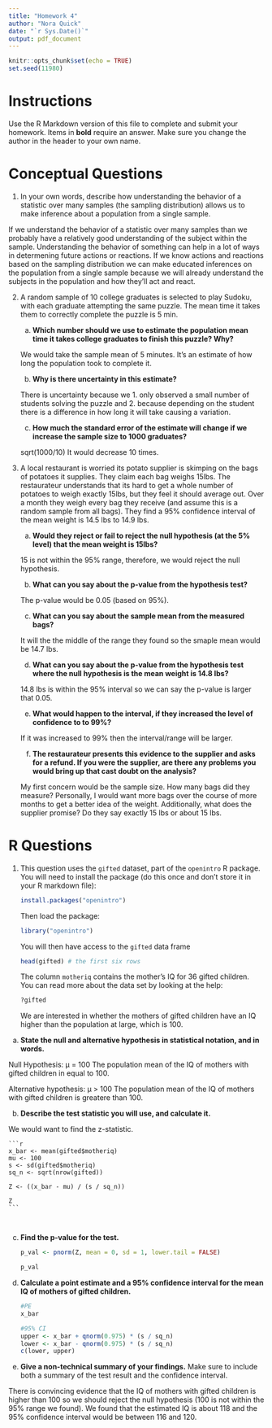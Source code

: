 ```yaml
---
title: "Homework 4"
author: "Nora Quick"
date: "`r Sys.Date()`"
output: pdf_document
---
```


```r
knitr::opts_chunk$set(echo = TRUE)
set.seed(11980)
```
# Instructions

Use the R Markdown version of this file to complete and submit your homework.  Items in **bold** require an answer. Make sure you change the author in the header to your own name. 

# Conceptual Questions

1. In your own words, describe how understanding the behavior of a statistic over many samples (the sampling distribution) allows us to make inference about a population from a single sample.

  If we understand the behavior of a statistic over many samples than we probably have a relatively good understanding of the subject within the sample. Understanding the behavior of something can help in a lot of ways in determening future actions or reactions. If we know actions and reactions based on the sampling distribution we can make educated inferences on the population from a single sample because we will already understand the subjects in the population and how they'll act and react. 

2. A random sample of 10 college graduates is selected to play Sudoku, with each graduate attempting the same puzzle. The mean time it takes them to correctly complete the puzzle is 5 min.

    a) **Which number should we use to estimate the population mean time it takes college graduates to finish this puzzle? Why?**
    
    We would take the sample mean of 5 minutes. It's an estimate of how long the population took to complete it. 
  
    b) **Why is there uncertainty in this estimate?**
    
    There is uncertainty because we 1. only observed a small number of students solving the puzzle and 2. because depending on the student there is a difference in how long it will take causing a variation. 
    
    c) **How much the standard error of the estimate will change if we increase the sample size to 1000 graduates?**
    
    sqrt(1000/10)
    It would decrease 10 times.

3. A local restaurant is worried its potato supplier is skimping on the bags of potatoes it supplies.  They claim each bag weighs 15lbs.  The restaurateur understands that its hard to get a whole number of potatoes to weigh exactly 15lbs, but they feel it should average out.  Over a month they weigh every bag they receive (and assume this is a random sample from all bags).  They find a 95% confidence interval of the mean weight is 14.5 lbs to 14.9 lbs.

    a) **Would they reject or fail to reject the null hypothesis (at the 5% level) that the mean weight is 15lbs?**
    
    15 is not within the 95% range, therefore, we would reject the null hypothesis.
    
    b) **What can you say about the p-value from the hypothesis test?**
    
    The p-value would be 0.05 (based on 95%).
    
    c) **What can you say about the sample mean from the measured bags?**
    
    It will the the middle of the range they found so the smaple mean would be 14.7 lbs.
    
    d) **What can you say about the p-value from the hypothesis test where the null hypothesis is the mean weight is 14.8 lbs?**
    
    14.8 lbs is within the 95% interval so we can say the p-value is larger that 0.05.
    
    e) **What would happen to the interval, if they increased the level of confidence to to 99%?**
    
    If it was increased to 99% then the interval/range will be larger.
    
    f) **The restaurateur presents this evidence to the supplier and asks for a refund. If you were the supplier, are there any problems you would bring up that cast doubt on the analysis?**
    
    My first concern would be the sample size. How many bags did they measure? Personally, I would want more bags over the course of more months to get a better idea of the weight. Additionally, what does the supplier promise? Do they say exactly 15 lbs or about 15 lbs.
    
# R Questions

1. This question uses the `gifted`  dataset,  part of the `openintro` R package.  You will need to install the package (do this once and don't store it in your R markdown file):

    ```r
    install.packages("openintro")
    ```
    
    Then load the package:
    
    ```r
    library("openintro")
    ```
    
    You will then have access to the `gifted` data frame
    
    ```r
    head(gifted) # the first six rows
    ```
    
    The column `motheriq` contains the mother's IQ for 36 gifted children.  
    You can read more about the data set by looking at the help:
    
    ```r
    ?gifted
    ```
    
    We are interested in whether the mothers of gifted children have an IQ higher than the population at large, which is 100.

a) **State the null and alternative hypothesis in statistical notation, and in words.**

  Null Hypothesis: µ = 100 
  The population mean of the IQ of mothers with gifted children in equal to 100.
  
  Alternative hypothesis: µ > 100
  The population mean of the IQ of mothers with gifted children is greatere than 100.
		
b) **Describe the test statistic you will use, and calculate it.**

  We would want to find the z-statistic.
		
		
    ```r
    x_bar <- mean(gifted$motheriq)
    mu <- 100
    s <- sd(gifted$motheriq)
    sq_n <- sqrt(nrow(gifted))
    
    Z <- ((x_bar - mu) / (s / sq_n))
    
    Z
    ```
		
		
c) **Find the p-value for the test.**
  
    ```r
    p_val <- pnorm(Z, mean = 0, sd = 1, lower.tail = FALSE)
    
    p_val
    ```
  
d) **Calculate a point estimate and a 95% confidence interval for the mean IQ of mothers of gifted children.**
    
    ```r
    #PE
    x_bar
    
    #95% CI
    upper <- x_bar + qnorm(0.975) * (s / sq_n)
    lower <- x_bar - qnorm(0.975) * (s / sq_n)
    c(lower, upper)
    ```
	
e) **Give a non-technical summary of your findings.** Make sure to include both a summary of the test result and the confidence interval.

  There is convincing evidence that the IQ of mothers with gifted children is higher than 100 so we should reject the null hypothesis (100 is not within the 95% range we found). We found that the estimated IQ is about 118 and the 95% confidence interval would be between 116 and 120.

